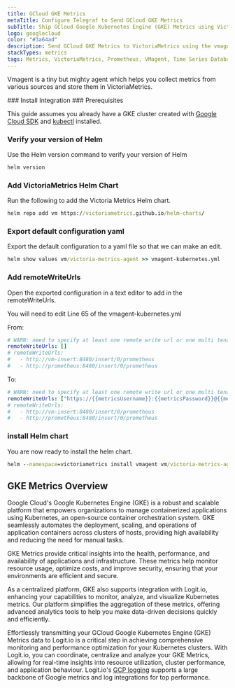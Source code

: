 ```yaml
---
title: GCloud GKE Metrics
metaTitle: Configure Telegraf to Send GCloud GKE Metrics
subTitle: Ship GCloud Google Kubernetes Engine (GKE) Metrics using VictoriaMetrics vmagent
logo: googlecloud
color: "#3a64ad"
description: Send GCloud GKE Metrics to VictoriaMetrics using the vmagent instructions below and begin analysing your data
stackTypes: metrics
tags: Metrics, VictoriaMetrics, Prometheus, VMagent, Time Series Database, Google Cloud, GKE, GCloud, Kubernetes, Cloud Metrics, Google Gke Metrics
---
```


Vmagent is a tiny but mighty agent which helps you collect metrics from various sources and store them in VictoriaMetrics.

<Steps>
  ### Install Integration
  <InstallIntegration/>
  ### Prerequisites

  This guide assumes you already have a GKE cluster created with [Google Cloud SDK](https://cloud.google.com/sdk/downloads/) and
  [kubectl](https://kubernetes.io/docs/tasks/tools/) installed.

  ### Verify your version of Helm

  Use the Helm version command to verify your version of Helm

  ```cmd copy
  helm version
  ```

  ### Add VictoriaMetrics Helm Chart

  Run the following to add the Victoria Metrics Helm chart.

  ```cmd copy
  helm repo add vm https://victoriametrics.github.io/helm-charts/
  ```

  ### Export default configuration yaml

  Export the default configuration to a yaml file so that we can make an edit.

  ```cmd copy
  helm show values vm/victoria-metrics-agent >> vmagent-kubernetes.yml
  ```

  ### Add remoteWriteUrls

  Open the exported configuration in a text editor to add in the remoteWriteUrls.

  You will need to edit Line 65 of the vmagent-kubernetes.yml 

  From:

  ```yml copy
  # WARN: need to specify at least one remote write url or one multi tenant url
  remoteWriteUrls: []
  # remoteWriteUrls:
  #   - http://vm-insert:8480/insert/0/prometheus
  #   - http://prometheus:8480/insert/0/prometheus
  ```

  To:

  ```yml copy
  # WARN: need to specify at least one remote write url or one multi tenant url
  remoteWriteUrls: ["https://{{metricsUsername}}:{{metricsPassword}}@{{metrics_id}}-vm.logit.io:{{vmAgentPort}}/api/v1/write"]
  # remoteWriteUrls:
  #   - http://vm-insert:8480/insert/0/prometheus
  #   - http://prometheus:8480/insert/0/prometheus
  ```

  ### install Helm chart

  You are now ready to install the helm chart.

  ```cmd copy
  helm --namespace=victoriametrics install vmagent vm/victoria-metrics-agent --create-namespace -f vmagent-kubernetes.yml
  ```

</Steps>

## GKE Metrics Overview

Google Cloud's Google Kubernetes Engine (GKE) is a robust and scalable platform that empowers organizations to manage containerized 
applications using Kubernetes, an open-source container orchestration system. GKE seamlessly automates the deployment, scaling, and 
operations of application containers across clusters of hosts, providing high availability and reducing the need for manual tasks.

GKE Metrics provide critical insights into the health, performance, and availability of applications and infrastructure. These metrics 
help monitor resource usage, optimize costs, and improve security, ensuring that your environments are efficient and secure.

As a centralized platform, GKE also supports integration with Logit.io, enhancing your capabilities to monitor, analyze, and visualize 
Kubernetes metrics. Our platform simplifies the aggregation of these metrics, offering advanced analytics tools to help you make 
data-driven decisions quickly and efficiently.

Effortlessly transmitting your GCloud Google Kubernetes Engine (GKE) Metrics data to Logit.io is a critical step in achieving 
comprehensive monitoring and performance optimization for your Kubernetes clusters. With Logit.io, you can coordinate, 
centralize and analyze your GKE Metrics, allowing for real-time insights into resource utilization, cluster performance, 
and application behaviour. Logit.io's [GCP logging](https://logit.io/solutions/gcp-logging/) supports 
a large backbone of Google metrics and log integrations for top performance.